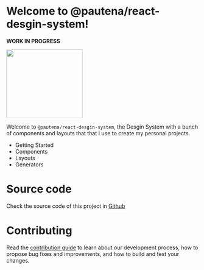 
<Meta title="Introduction" />

# Welcome to @pautena/react-desgin-system!

**WORK IN PROGRESS**

<img src={WorkInProgress} width="200" height="180" class="wip-img"/>

Welcome to ```@pautena/react-desgin-system```, the Desgin System with a bunch of components and layouts that
that I use to create my personal projects.


<ul>
  <li><LinkTo kind="Getting Started">Getting Started</LinkTo></li>
  <li><LinkTo kind="Getting Started">Components</LinkTo></li>
  <li><LinkTo kind="Getting Started">Layouts</LinkTo></li>
  <li><LinkTo kind="Getting Started">Generators</LinkTo></li>
</ul>

# Source code

Check the source code of this project in [Github](https://github.com/pautena/react-design-system)


# Contributing

Read the [contribution guide](https://github.com/pautena/react-design-system/CONTRIBUTING.md) to learn about our development process, 
how to propose bug fixes and improvements, and how to build and test your changes.